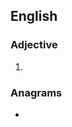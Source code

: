 ==English==

===Adjective===
{{head|en|superlative adjective}}

# {{en-superlative of|ruddy}}

===Anagrams===
* {{anagrams|en|a=ddeirstu|sturdied}}